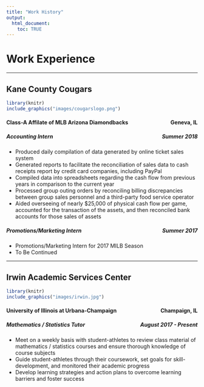 ```yaml
---
title: "Work History"
output:
  html_document:
    toc: TRUE
---
```


<h1>Work Experience</h1>

<hr />

## Kane County Cougars

```r
library(knitr)
include_graphics("images/cougarslogo.png")
```

<h4 style="text-align:left;">
Class-A Affilate of MLB Arizona Diamondbacks
<span style="float:right;">Geneva, IL</span>
</h4>

<h5 style="text-align:left;">
Accounting Intern
<span style="float:right;">Summer 2018</span>
</h5>

*	Produced daily compilation of data generated by online ticket sales system
*	Generated reports to facilitate the reconciliation of sales data to cash receipts report by credit card companies, including PayPal
*	Compiled data into spreadsheets regarding the cash flow from previous years in comparison to the current year
*	Processed group outing orders by reconciling billing discrepancies between group sales personnel and a third-party food service operator
* Aided overseeing of nearly $25,000 of physical cash flow per game, accounted for the transaction of the assets, and then reconciled bank accounts for those sales of assets

<h5 style="text-align:left;">
Promotions/Marketing Intern
<span style="float:right;">Summer 2017</span>
</h5>

* Promotions/Marketing Intern for $2017$ MILB Season
* To Be Continued

<hr />

## Irwin Academic Services Center

```r
library(knitr)
include_graphics("images/irwin.jpg")
```

<h4 style="text-align:left;">
University of Illinois at Urbana-Champaign
<span style="float:right;">Champaign, IL</span>
</h4>

<h5 style="text-align:left;">
Mathematics / Statistics Tutor
<span style="float:right;">August 2017 - Present</span>
</h5>

* Meet on a weekly basis with student-athletes to review class material of mathematics / statistics courses and ensure thorough knowledge of course subjects
* Guide student-athletes through their coursework, set goals for skill-development, and monitored their academic progress
* Develop learning strategies and action plans to overcome learning barriers and foster success

